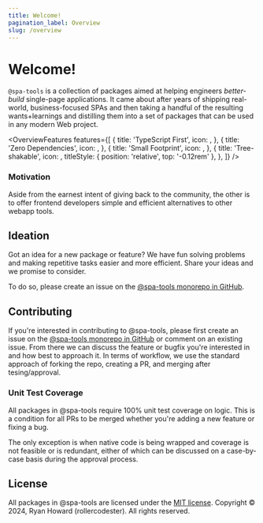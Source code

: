 ```yaml
---
title: Welcome!
pagination_label: Overview
slug: /overview
---
```



# Welcome!

`@spa-tools` is a collection of packages aimed at helping engineers _better-build_ single-page applications.
It came about after years of shipping real-world, business-focused SPAs and then taking a handful of the resulting
wants+learnings and distilling them into a set of packages that can be used in any modern Web project.

<OverviewFeatures
  features={[
    {
      title: 'TypeScript First',
      icon: <SiTypescript fontSize='1.75rem' />,
    },
    {
      title: 'Zero Dependencies',
      icon: <FaCreativeCommonsZero fontSize='1.75rem' />,
    },
    {
      title: 'Small Footprint',
      icon: <LuPackageOpen fontSize='1.75rem' />,
    },
    {
      title: 'Tree-shakable',
      icon: <LuTrees fontSize='2rem' />,
      titleStyle: { position: 'relative', top: '-0.12rem' },
    },
  ]}
/>

### Motivation

Aside from the earnest intent of giving back to the community, the other is to offer frontend developers simple
and efficient alternatives to other webapp tools.

## Ideation

Got an idea for a new package or feature? We have fun solving problems and making repetitive tasks easier and more efficient. Share your ideas and we promise to consider.

To do so, please create an issue on the [@spa-tools monorepo in GitHub](https://github.com/rollercodester/spa-tools).

## Contributing

If you're interested in contributing to @spa-tools, please first create an issue on the [@spa-tools monorepo in GitHub](https://github.com/rollercodester/spa-tools)
or comment on an existing issue. From there we can discuss the feature or bugfix you're interested in and how best to approach it.
In terms of workflow, we use the standard approach of forking the repo, creating a PR, and merging after tesing/approval.

### Unit Test Coverage

All packages in @spa-tools require 100% unit test coverage on logic. This is a condition for all PRs to be merged whether you're adding a new feature or fixing a bug.

The only exception is when native code is being wrapped and coverage is not feasible or is redundant, either of which can be discussed on a case-by-case basis
during the approval process.

## License

All packages in @spa-tools are licensed under the [MIT license](https://en.wikipedia.org/wiki/MIT_License). Copyright © 2024, Ryan Howard (rollercodester). All rights reserved.
